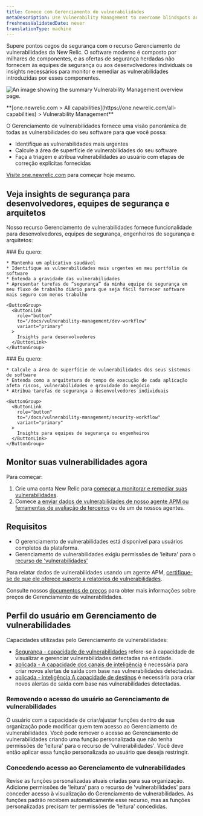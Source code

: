 ```yaml
---
title: Comece com Gerenciamento de vulnerabilidades
metaDescription: Use Vulnerability Management to overcome blindspots and remediate vulnerabilities.
freshnessValidatedDate: never
translationType: machine
---
```



Supere pontos cegos de segurança com o recurso Gerenciamento de vulnerabilidades da New Relic. O software moderno é composto por milhares de componentes, e as ofertas de segurança herdadas não fornecem às equipes de segurança ou aos desenvolvedores individuais os insights necessários para monitor e remediar as vulnerabilidades introduzidas por esses componentes.

<img
  title="Vulnerability Management overview"
  alt="An image showing the summary Vulnerability Management overview page."
  src={vmOverview}
/>

<figcaption>
  <DoNotTranslate>
    **[one.newrelic.com > All capabilities](https://one.newrelic.com/all-capabilities) > Vulnerability Management**
  </DoNotTranslate>
</figcaption>

O Gerenciamento de vulnerabilidades fornece uma visão panorâmica de todas as vulnerabilidades do seu software para que você possa:

* Identifique as vulnerabilidades mais urgentes
* Calcule a área de superfície de vulnerabilidades do seu software
* Faça a triagem e atribua vulnerabilidades ao usuário com etapas de correção explícitas fornecidas

[Visite one.newrelic.com](https://one.newrelic.com/vulnerability-management) para começar hoje mesmo.

## Veja insights de segurança para desenvolvedores, equipes de segurança e arquitetos

Nosso recurso Gerenciamento de vulnerabilidades fornece funcionalidade para desenvolvedores, equipes de segurança, engenheiros de segurança e arquitetos:

<SideBySide>
  <Side>
    ### Eu quero:

    * Mantenha um aplicativo saudável
    * Identifique as vulnerabilidades mais urgentes em meu portfólio de software
    * Entenda a gravidade das vulnerabilidades
    * Apresentar tarefas de “segurança” da minha equipe de segurança em meu fluxo de trabalho diário para que seja fácil fornecer software mais seguro com menos trabalho

    <ButtonGroup>
      <ButtonLink
        role="button"
        to="/docs/vulnerability-management/dev-workflow"
        variant="primary"
      >
        Insights para desenvolvedores
      </ButtonLink>
    </ButtonGroup>
  </Side>

  <Side>
    ### Eu quero:

    * Calcule a área de superfície de vulnerabilidades dos seus sistemas de software
    * Entenda como a arquitetura de tempo de execução de cada aplicação afeta riscos, vulnerabilidades e gravidade do negócio
    * Atribua tarefas de segurança a desenvolvedores individuais

    <ButtonGroup>
      <ButtonLink
        role="button"
        to="/docs/vulnerability-management/security-workflow"
        variant="primary"
      >
        Insights para equipes de segurança ou engenheiros
      </ButtonLink>
    </ButtonGroup>
  </Side>
</SideBySide>

## Monitor suas vulnerabilidades agora

Para começar:

1. Crie uma conta New Relic para [começar a monitorar e remediar suas vulnerabilidades](https://one.newrelic.com/vulnerability-management).
2. Comece [a enviar dados de vulnerabilidades de nosso agente APM ou ferramentas de avaliação de terceiros](/docs/vulnerability-management/integrations/intro) ou de um de nossos agentes.

## Requisitos

* O gerenciamento de vulnerabilidades está disponível para usuários completos da plataforma.
* Gerenciamento de vulnerabilidades exigiu permissões de 'leitura' para o [recurso de 'vulnerabilidades'](/docs/accounts/accounts-billing/new-relic-one-user-management/user-permissions/#security)

Para relatar dados de vulnerabilidades usando um agente APM, [certifique-se de que ele oferece suporte a relatórios de vulnerabilidades](/docs/vulnerability-management/integrations/intro/#apm-agents).

Consulte nossos [documentos de preços](/docs/licenses/license-information/usage-plans/new-relic-one-usage-plan-descriptions/#list-price) para obter mais informações sobre preços de Gerenciamento de vulnerabilidades.

## Perfil do usuário em Gerenciamento de vulnerabilidades

Capacidades utilizadas pelo Gerenciamento de vulnerabilidades:

* [Segurança - capacidade de vulnerabilidades](/docs/accounts/accounts-billing/new-relic-one-user-management/user-permissions/#security) refere-se à capacidade de visualizar e gerenciar vulnerabilidades detectadas na entidade.
* [aplicada - A capacidade dos canais de inteligência](/docs/accounts/accounts-billing/new-relic-one-user-management/user-permissions/#applied-intelligence) é necessária para criar novos alertas de saída com base nas vulnerabilidades detectadas.
* [aplicada - inteligência A capacidade de destinos](/docs/accounts/accounts-billing/new-relic-one-user-management/user-permissions/#applied-intelligence) é necessária para criar novos alertas de saída com base nas vulnerabilidades detectadas.

### Removendo o acesso do usuário ao Gerenciamento de vulnerabilidades

O usuário com a capacidade de criar/ajustar funções dentro de sua organização pode modificar quem tem acesso ao Gerenciamento de vulnerabilidades. Você pode remover o acesso ao Gerenciamento de vulnerabilidades criando uma função personalizada que não tenha permissões de 'leitura' para o recurso de 'vulnerabilidades'. Você deve então aplicar essa função personalizada ao usuário que deseja restringir.

### Concedendo acesso ao Gerenciamento de vulnerabilidades

Revise as funções personalizadas atuais criadas para sua organização. Adicione permissões de 'leitura' para o recurso de 'vulnerabilidades' para conceder acesso à visualização do Gerenciamento de vulnerabilidades. As funções padrão recebem automaticamente esse recurso, mas as funções personalizadas precisam ter permissões de 'leitura' concedidas.